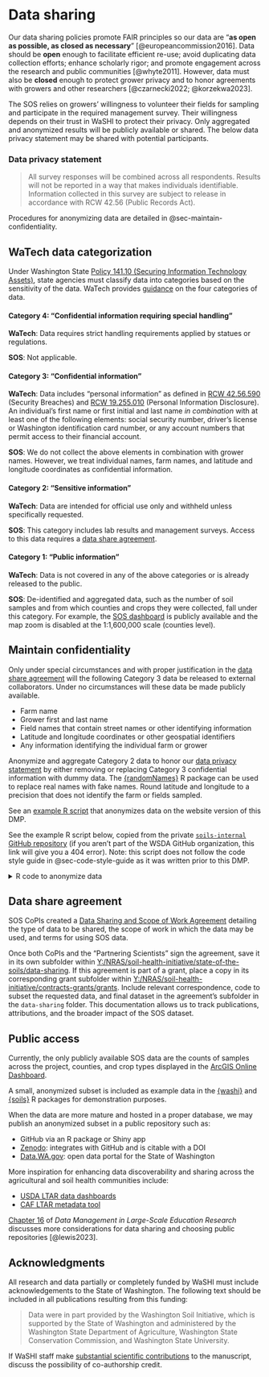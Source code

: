 # Data sharing {#sec-sharing}

Our data sharing policies promote FAIR principles so our data are "**as open as
possible, as closed as necessary**" [@europeancommission2016]. Data should be
**open** enough to facilitate efficient re-use; avoid duplicating data
collection efforts; enhance scholarly rigor; and promote engagement across the
research and public communities [@whyte2011]. However, data must also be
**closed** enough to protect grower privacy and to honor agreements with growers
and other researchers [@czarnecki2022; @korzekwa2023].

The SOS relies on growers' willingness to volunteer their fields for sampling and
participate in the required management survey. Their willingness depends on
their trust in WaSHI to protect their privacy. Only aggregated and anonymized
results will be publicly available or shared. The below data privacy statement
may be shared with potential participants.

### Data privacy statement

> All survey responses will be combined across all respondents. Results will not
> be reported in a way that makes individuals identifiable. Information
> collected in this survey are subject to release in accordance with RCW 42.56
> (Public Records Act).

Procedures for anonymizing data are detailed in @sec-maintain-confidentiality.

## WaTech data categorization

Under Washington State [Policy 141.10 (Securing Information Technology
Assets)](https://watech.wa.gov/policies/securing-information-technology-assets),
state agencies must classify data into categories based on the sensitivity of
the data. WaTech provides
[guidance](https://watech.wa.gov/Categorizing-Data-State-Agency) on the four
categories of data.

#### Category 4: "Confidential information requiring special handling"

**WaTech**: Data requires strict handling requirements applied by statues or regulations.

**SOS**: Not applicable.

#### Category 3: "Confidential information" {#sec-category-3}

**WaTech**: Data includes "personal information" as defined in [RCW
42.56.590](https://apps.leg.wa.gov/rcw/default.aspx?cite=42.56.590) (Security
Breaches) and [RCW
19.255.010](https://apps.leg.wa.gov/rcw/default.aspx?cite=19.255.010) (Personal
Information Disclosure). An individual's first name or first initial and last
name *in combination* with at least one of the following elements: social
security number, driver's license or Washington identification card number, or
any account numbers that permit access to their financial account.

**SOS**: We do not collect the above elements in combination with grower names.
However, we treat individual names, farm names, and latitude and longitude
coordinates as confidential information.

#### Category 2: "Sensitive information"

**WaTech**: Data are intended for official use only and withheld unless
specifically requested.

**SOS**: This category includes lab results and management surveys. Access to
this data requires a [data share agreement].

#### Category 1: "Public information"

**WaTech**: Data is not covered in any of the above categories or is already
released to the public.

**SOS**: De-identified and aggregated data, such as the number of soil samples
and from which counties and crops they were collected, fall under this category.
For example, the [SOS
dashboard](https://nras.maps.arcgis.com/apps/dashboards/d4b2d135d47a4ff7a89285fecf67cef2)
is publicly available and the map zoom is disabled at the 1:1,600,000 scale
(counties level).

## Maintain confidentiality {#sec-maintain-confidentiality}

Only under special circumstances and with proper justification in the [data
share agreement] will the following Category 3 data be released to external
collaborators. Under no circumstances will these data be made publicly
available.

-   Farm name
-   Grower first and last name
-   Field names that contain street names or other identifying information
-   Latitude and longitude coordinates or other geospatial identifiers
-   Any information identifying the individual farm or grower

Anonymize and aggregate Category 2 data to honor our [data privacy
statement] by either removing or replacing Category 3 confidential information
with dummy data. The [{randomNames}](https://centerforassessment.github.io/randomNames/) R package
can be used to replace real names with fake names. Round latitude and longitude to a precision that does not identify the farm or fields sampled.

::: {.content-visible when-format="docx"}
See an [example R script](https://wa-department-of-agriculture.github.io/washi-dmp/flow.html#develop-arcgis-web-tools) that anonymizes data on the website version of this DMP.
:::

::: {.content-visible when-format="html"}
See the example R script below, copied from the private [`soils-internal` GitHub
repository](https://github.com/WA-Department-of-Agriculture/soils-internal/blob/2f7ed5a621a7254835b3f3126acecf0c6ed72b00/R/anonymizeData.R)
(if you aren't part of the WSDA GitHub organization, this link will give you a
404 error). Note: this script does not follow the code style guide in
@sec-code-style-guide as it was written prior to this DMP.

<details>

<summary>R code to anonymize data</summary>

``` r
library(dplyr)
library(readxl)
library(janitor)
library(randomNames)

load("./data/_completeDataset/2020-2023_labResults_wide.Rdata")
load("./data/_completeDataset/2020-2023_labResults_long.Rdata")
crops <- read_excel("./data/reference/crops.xlsx")
points <- read.csv("./data/_completeDataset/2020-2023_sampleLocations.csv") |>
  select(sampleId, longitude, latitude) |>
  mutate(across(where(is.numeric), \(x) round(x, 0)))

# Join lab data with gis data
data <- left_join(allResults_wide, points) |>
  # Remove WSU SCBG samples and 0-6/6-12 in WSDA samples
  subset(!year %in% c(2020, 2021) &
           !grepl("[A-Z]", fieldId)) |>
  janitor::remove_empty("cols")

# Join data with crop dictionary to get crop groups
data <- left_join(data, crops, by = c("crop" = "Crop Type")) |>
  select(-crop) |>
  relocate("crop" = "Crop Group", .after = county)

# Anonymize
anonData <- data |>
  # Farm name, producer name, sample ID
  mutate(
    farmName = paste0("Farm ", sprintf("%03d", cur_group_id())),
    producerName = randomNames(which.names = "first",
                               sample.with.replacement = FALSE),
    producerId = paste0(
      paste0(sample(LETTERS, 3, replace = TRUE), collapse = ""),
      "0",
      paste0(sample(1:9, 1, replace = TRUE), collapse = "")
    ),
    fieldName = paste0("Field ", fieldId),
    sampleId = paste0(
      substr(year, 3, 4), "-", producerId, "-", fieldId
    ),
    .by = c(county, producerName, producerId)
  ) |>
  # county
  mutate(
    county = paste0("County ", cur_group_id()),
    .by = c(county)
  )

# Grab 100 random samples by county
anon_subset <- anonData |>
  slice_sample(n = 100)

write.csv(anon_subset, file = "./data/_completeDataset/exampleData.csv",
          na = "",
          row.names = FALSE)
```

</details>
:::

## Data share agreement

SOS CoPIs created a [Data Sharing and Scope of Work Agreement](Y:/NRAS/soil-health-initiative/state-of-the-soils/data-sharing/sos-data-share-agreement.pdf) detailing the type of data to be shared, the scope of work in which the data
may be used, and terms for using SOS data.

Once both CoPIs and the "Partnering
Scientists" sign the agreement, save it in its own subfolder within
[Y:/NRAS/soil-health-initiative/state-of-the-soils/data-sharing](Y:/NRAS/soil-health-initiative/state-of-the-soils/data-sharing). If this agreement is part of a grant, place a copy in its corresponding grant subfolder within [Y:/NRAS/soil-health-initiative/contracts-grants/grants](Y:/NRAS/soil-health-initiative/contracts-grants/grants). Include relevant correspondence, code to subset the requested data, and final dataset in the agreement's subfolder in the `data-sharing` folder. This documentation allows us to track publications, attributions, and the broader impact of the SOS dataset.

## Public access

Currently, the only publicly available SOS data are the counts of samples across
the project, counties, and crop types displayed in the [ArcGIS Online
Dashboard](https://nras.maps.arcgis.com/apps/dashboards/d4b2d135d47a4ff7a89285fecf67cef2).

A small, anonymized subset is included as example data in the
[{washi}](https://github.com/WA-Department-of-Agriculture/washi) and
[{soils}](https://github.com/WA-Department-of-Agriculture/soils) R packages for
demonstration purposes.

When the data are more mature and hosted in a proper database, we
may publish an anonymized subset in a public repository such as:

-   GitHub via an R package or Shiny app
-   [Zenodo](https://zenodo.org/): integrates with GitHub and is citable with a
    DOI
-   [Data.WA.gov](https://data.wa.gov/): open data portal for the State of
    Washington

More inspiration for enhancing data discoverability and sharing across
the agricultural and soil health communities include:

-   [USDA LTAR data dashboards](https://ltar.ars.usda.gov/data/data-dashboards)
-   [CAF LTAR metadata tool](https://meta.cafltar.org/)

[Chapter 16](https://datamgmtinedresearch.com/share) of *Data Management in
Large-Scale Education Research* discusses more considerations for data sharing
and choosing public repositories [@lewis2023].

## Acknowledgments

All research and data partially or completely funded by WaSHI must include
acknowledgements to the State of Washington. The following text should be
included in all publications resulting from this funding:

> Data were in part provided by the Washington Soil Initiative, which is
> supported by the State of Washington and administered by the Washington State
> Department of Agriculture, Washington State Conservation Commission, and
> Washington State University.

If WaSHI staff make [substantial scientific
contributions](https://www.pnas.org/doi/10.1073/pnas.1715374115) to the
manuscript, discuss the possibility of co-authorship credit.
